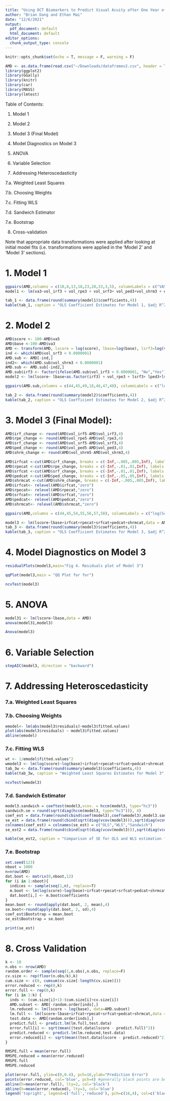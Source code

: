 ```yaml
---
title: "Using OCT Biomarkers to Predict Visual Acuity after One Year of VEGF Therapy"
author: "Brian Dang and Ethan Mai"
date: "12/6/2021"
output:
  pdf_document: default
  html_document: default
editor_options:
  chunk_output_type: console
---
```


```r
knitr::opts_chunk$set(echo = T, message = F, warning = F)
```

```r
AMD <- as.data.frame(read.csv("~/Downloads/dataframev2.csv", header = TRUE, stringsAsFactors = FALSE))
library(ggplot2)
library(GGally)
library(knitr)
library(car)
library(MASS)
library(lmtest)
```

Table of Contents:

1. Model 1

2. Model 2

3. Model 3 (Final Model)

4. Model Diagnostics on Model 3

5. ANOVA

6. Variable Selection

7. Addressing Heteroscedasticity

  7.a. Weighted Least Squares

  7.b. Choosing Weights

  7.c. Fitting WLS

  7.d. Sandwich Estimator

  7.e. Bootstrap

8. Cross-validation

Note that appropriate data transformations were applied after looking at initial model fits (i.e. transformations were applied in the 'Model 2' and 'Model 3' sections).

# 1. Model 1
```r
ggpairs(AMD,columns = c(10,8,13,18,23,28,33,3,5), columnLabels = c("VA5","VA3","IRF 3", "RPE 3","SRF 3","PED 3","SHRM 3","Ethnicity","Gender"), title = "Fig 1. Pairs plot of our untransformed response and predictors")
model1 <- lm(va3~vol_irf3 + vol_rpe3 + vol_srf3+ vol_ped3+vol_shrm3 + ethnicity+gender, data = AMD)
```

```r
tab_1 <- data.frame(round(summary(model1)$coefficients,4))
kable(tab_1, caption = "OLS Coefficient Estimates for Model 1, $adj R^2=0.1149$", col.names = c("Estimate","Std. Error", "t value","P(>|t|)"))
```


# 2. Model 2
```r
AMD$score <- 100-AMD$va5
AMD$base <-100-AMD$va3
AMD <- transform(AMD, lscore = log(score), lbase=log(base), lsrf3=log(vol_srf3),lped3=log(vol_ped3), lshrm3=log(vol_shrm3))
ind <- which(AMD$vol_srf3 < 0.0000001)
AMD.sub <- AMD[-ind,]
ind2<- which(AMD.sub$vol_shrm3 < 0.0000001)
AMD.sub <- AMD.sub[-ind2,]
AMD.sub$irf3 <- factor(ifelse(AMD.sub$vol_irf3 < 0.0000001, "No","Yes"))
model2 <- lm(lscore~ lbase+as.factor(irf3) + vol_rpe3 + lsrf3+ lped3+lshrm3,data = AMD.sub)
```


```r
ggpairs(AMD.sub,columns = c(44,45,49,18,46,47,48), columnLabels = c("log(Score)","log(Base)","IRF3 Present", "RPE3","log(SRF3)","log(PED3)","log(SHRM3)"), title = "Fig 2. Pairs plot of our transformed response and predictors")
```

```r
tab_2 <- data.frame(round(summary(model2)$coefficients,4))
kable(tab_2, caption = "OLS Coefficient Estimates for Model 2, $adj R^2=0.5907$", col.names = c("Estimate","Std. Error", "t value","P(>|t|)"))
```


# 3. Model 3 (Final Model):
```r
AMD$irf_change <- round(AMD$vol_irf5-AMD$vol_irf3,4)
AMD$rpe_change <- round(AMD$vol_rpe5-AMD$vol_rpe3,4)
AMD$srf_change <- round(AMD$vol_srf5-AMD$vol_srf3,4)
AMD$ped_change <- round(AMD$vol_ped5-AMD$vol_ped3,4)
AMD$shrm_change <- round(AMD$vol_shrm5-AMD$vol_shrm3,4)

AMD$irfcat <-cut(AMD$irf_change, breaks = c(-Inf,-.005,.005,Inf), labels = c("decrease","zero","increase"))
AMD$rpecat <-cut(AMD$rpe_change, breaks = c(-Inf,-.01,.01,Inf), labels = c("decrease","zero","increase"))
AMD$srfcat <-cut(AMD$srf_change, breaks = c(-Inf,-.01,.01,Inf), labels = c("decrease","zero","increase"))
AMD$pedcat <-cut(AMD$ped_change, breaks = c(-Inf,-.05,.05,Inf), labels = c("decrease","zero","increase"))
AMD$shrmcat <-cut(AMD$shrm_change, breaks = c(-Inf,-.005,.005,Inf), labels = c("decrease","zero","increase"))
AMD$irfcat<- relevel(AMD$irfcat,"zero")
AMD$rpecat<- relevel(AMD$rpecat,"zero")
AMD$srfcat<- relevel(AMD$srfcat,"zero")
AMD$pedcat<- relevel(AMD$pedcat,"zero")
AMD$shrmcat<- relevel(AMD$shrmcat,"zero")
```

```r
ggpairs(AMD,columns = c(44,45,54,55,56,57,58), columnLabels = c("log(Score)","log(Base)","IRF change", "RPE change","SRF change","PED change","SHRM change"), title = "Fig 3 Pairs plot of our response and predictos after factorizing the OCT biomarkers")
```

```r
model3 <- lm(lscore~lbase+irfcat+rpecat+srfcat+pedcat+shrmcat,data = AMD)
tab_3 <- data.frame(round(summary(model3)$coefficients,4))
kable(tab_3, caption = "OLS Coefficient Estimates for Model 3, $adj R^2=0.6076$", col.names = c("Estimate","Std. Error", "t value","P(>|t|)"))
```


# 4. Model Diagnostics on Model 3
```r
residualPlots(model3,main="Fig 4. Residuals plot of Model 3")
```

```r
qqPlot(model3,main = "QQ Plot for for")
```

```r
ncvTest(model3)
```


# 5. ANOVA
```r
model31 <- lm(lscore~lbase,data = AMD)
anova(model31,model3)
```

```r
Anova(model3)
```

# 6. Variable Selection
```r
stepAIC(model3, direction = "backward")
```


# 7. Addressing Heteroscedasticity


### 7.a. Weighted Least Squares

### 7.b. Choosing Weights
```r
emodel<- lm(abs(model3$residuals)~model3$fitted.values)
plot(abs(model3$residuals) ~ model3$fitted.values)
abline(emodel)
```

### 7.c. Fitting WLS
```r
wt <- 1/emodel$fitted.values^2
wmodel3 <- lm(log(score)~log(base)+irfcat+rpecat+srfcat+pedcat+shrmcat,data = AMD,weights = wt)
tab_3w <- data.frame(round(summary(wmodel3)$coefficients,4))
kable(tab_3w, caption = "Weighted Least Squares Estimates for Model 3", col.names = c("Estimate","Std. Error", "t value","P(>|t|)"))
```


```r
ncvTest(wmodel3)
```

### 7.d. Sandwich Estimator
```r
model3.sandwich = coeftest(model3,vcov. = hccm(model3, type="hc3"))
sandwich.se = round(sqrt(diag(hccm(model3, type="hc3"))), 4)
coef_est = data.frame(round(cbind(coef(model3),coef(wmodel3),model3.sandwich[,1]),4))
se_est = data.frame(round(cbind(sqrt(diag(vcov(model3))),sqrt(diag(vcov(wmodel3))),sandwich.se),4))
colnames(coef_est) = colnames(se_est) = c("OLS","WLS","Sandwich")
se_est2 = data.frame(round(cbind(sqrt(diag(vcov(model3))),sqrt(diag(vcov(wmodel3)))),4))

kable(se_est2, caption = "Comparison of SE for OLS and WLS estimation for Model 3", col.names = c("OLS","WLS"))
```

### 7.e. Bootstrap
```r
set.seed(123)
nboot = 1000
n=nrow(AMD)
dat.boot <- matrix(0,nboot,12)
for (i in 1:nboot){
  indices <- sample(seq(1,n), replace=T)
  m.boot <- lm(log(score)~log(base)+irfcat+rpecat+srfcat+pedcat+shrmcat,data = AMD[indices,])
  dat.boot[i,] <- m.boot$coefficients
}
mean.boot <- round(apply(dat.boot, 2, mean),4)
se.boot<-round(apply(dat.boot, 2, sd),4)
coef_est$Bootstrap = mean.boot
se_est$Bootstrap = se.boot
```

```r
print(se_est)
```


# 8. Cross Validation
```r
k <- 10
n.obs <- nrow(AMD)
random.order <- sample(seq(1,n.obs),n.obs, replace=F)
cv.size <- rep(floor(n.obs/k),k)
cum.size <- c(0, cumsum(cv.size[-length(cv.size)]))
error.reduced <- rep(0,k)
error.full <- rep(0,k)
for (i in 1:k) {
  inds <- (cum.size[i]+1):(cum.size[i]+cv.size[i])
  AMD.subset <- AMD[-random.order[inds],]
  lm.reduced <- lm(lscore ~ log(base), data=AMD.subset)
  lm.full <- lm(lscore~lbase+irfcat+rpecat+srfcat+pedcat+shrmcat,data = AMD.subset)
  test.data <- AMD[random.order[inds],]
  predict.full <- predict.lm(lm.full,test.data)
  error.full[i] <- sqrt(mean((test.data$lscore - predict.full)^2))
  predict.reduced <- predict.lm(lm.reduced,test.data)
  error.reduced[i] <- sqrt(mean((test.data$lscore - predict.reduced)^2))
}

RMSPE.full = mean(error.full)
RMSPE.reduced = mean(error.reduced)
RMSPE.full
RMSPE.reduced
```

```r
plot(error.full, ylim=c(0,0.4), pch=16,ylab="Prediction Error")
points(error.reduced, col='blue', pch=4) #generally black points are below blue points
abline(h=mean(error.full), lty=2, col='black')
abline(h=mean(error.reduced), lty=3, col='blue')
legend('topright', legend=c('full','reduced'), pch=c(16,4), col=c('black','blue'))
```
